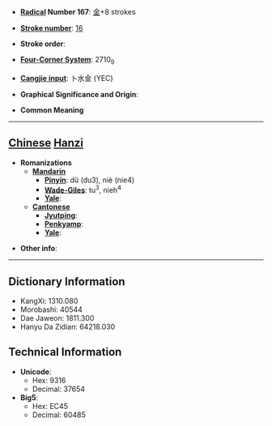 * '''[[Wiktionary:Chinese radical index| Radical]] Number 167''': [[Wiktionary:Chinese radical index 金|金]]+8 strokes

* '''[[Wiktionary:Chinese total strokes index|Stroke number]]''': [[Wiktionary:Chinese total strokes index 16|16]]

* '''Stroke order''': 

* '''[[Wiktionary:Chinese four corner index|Four-Corner System]]''': 2710<sub>9</sub>

* '''[[Wiktionary:Chinese Cangjie index|Cangjie input]]''': 卜水金 (YEC)

* '''Graphical Significance and Origin''': 

* '''Common Meaning'''

----

== [[Chinese]] [[Hanzi]] ==

* '''Romanizations'''
** '''[[Mandarin]]'''
*** '''[[Pinyin]]''': dǔ (du3), niè (nie4)
*** '''[[Wade-Giles]]''': tu<sup>3</sup>, nieh<sup>4</sup>
*** '''[[Yale]]''': 
** '''[[Cantonese]]'''
*** '''[[Jyutping]]''':
*** '''[[Penkyamp]]''': 
*** '''[[Yale]]''': 

* '''Other info''': 

----

== Dictionary Information ==

* KangXi: 1310.080
* Morobashi: 40544
* Dae Jaweon: 1811.300
* Hanyu Da Zidian: 64218.030

== Technical Information ==

* '''Unicode''':
** Hex: 9316
** Decimal: 37654
* '''Big5''':
** Hex: EC45
** Decimal: 60485